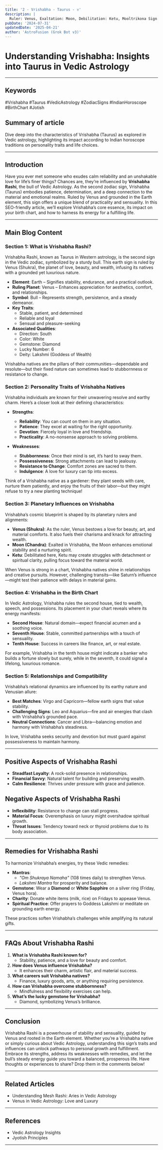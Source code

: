 ```yaml
---
title: '2 - Vrishabha - Taurus - ♉️'
description: |
  Ruler: Venus, Exaltation: Moon, Debilitation: Ketu, Mooltrikona Sign: Venus, Direction: South, Color: White, Gemstone: Diamond, Lucky Number: 6, Deity: Lakshmi, Guna: Tamas, Tattva: Earth, Friends: Virgo and Capricorn, Enemies: Leo and Aquarius, Neutral: Cancer and Libra, Temperament: Stable, patient, determined, Strengths: Reliability, practicality, devotion, Weaknesses: Stubbornness, possessiveness, resistance to change, Body Parts: Throat and neck, Diseases: Throat infections, thyroid issues
pubDate: '2024-07-31'
updatedDate: '2025-04-21'
author: 'AstroFusion (Grok Bot v3)'
---
```


# Understanding Vrishabha: Insights into Taurus in Vedic Astrology

---

## Keywords 
#Vrishabha #Taurus #VedicAstrology #ZodiacSigns #IndianHoroscope #BirthChart #Jotish

## Summary of article
Dive deep into the characteristics of Vrishabha (Taurus) as explored in Vedic astrology, highlighting its impact according to Indian horoscope traditions on personality traits and life choices.

---

## Introduction

Have you ever met someone who exudes calm reliability and an unshakable love for life’s finer things? Chances are, they’re influenced by **Vrishabha Rashi**, the bull of Vedic Astrology. As the second zodiac sign, Vrishabha (Taurus) embodies patience, determination, and a deep connection to the material and emotional realms. Ruled by Venus and grounded in the Earth element, this sign offers a unique blend of practicality and sensuality. In this SEO-friendly article, we’ll explore Vrishabha’s core essence, its impact on your birth chart, and how to harness its energy for a fulfilling life.

---

## Main Blog Content

### Section 1: What is Vrishabha Rashi?

Vrishabha Rashi, known as Taurus in Western astrology, is the second sign in the Vedic zodiac, symbolized by a sturdy bull. This earth sign is ruled by Venus (Shukra), the planet of love, beauty, and wealth, infusing its natives with a grounded yet luxurious nature.

- **Element**: Earth – Signifies stability, endurance, and a practical outlook.
- **Ruling Planet**: Venus – Enhances appreciation for aesthetics, comfort, and relationships.
- **Symbol**: Bull – Represents strength, persistence, and a steady demeanor.
- **Key Traits**:
  - Stable, patient, and determined
  - Reliable and loyal
  - Sensual and pleasure-seeking
- **Associated Qualities**:
  - Direction: South
  - Color: White
  - Gemstone: Diamond
  - Lucky Number: 6
  - Deity: Lakshmi (Goddess of Wealth)

Vrishabha natives are the pillars of their communities—dependable and resolute—but their fixed nature can sometimes lead to stubbornness or resistance to change.

### Section 2: Personality Traits of Vrishabha Natives

Vrishabha individuals are known for their unwavering resolve and earthy charm. Here’s a closer look at their defining characteristics:

- **Strengths**:

  - **Reliability**: You can count on them in any situation.
  - **Patience**: They excel at waiting for the right opportunity.
  - **Devotion**: Fiercely loyal in love and friendship.
  - **Practicality**: A no-nonsense approach to solving problems.

- **Weaknesses**:

  - **Stubbornness**: Once their mind is set, it’s hard to sway them.
  - **Possessiveness**: Strong attachments can lead to jealousy.
  - **Resistance to Change**: Comfort zones are sacred to them.
  - **Indulgence**: A love for luxury can tip into excess.

Think of a Vrishabha native as a gardener: they plant seeds with care, nurture them patiently, and enjoy the fruits of their labor—but they might refuse to try a new planting technique!

### Section 3: Planetary Influences on Vrishabha

Vrishabha’s cosmic blueprint is shaped by its planetary rulers and alignments:

- **Venus (Shukra)**: As the ruler, Venus bestows a love for beauty, art, and material comforts. It also fuels their charisma and knack for attracting wealth.
- **Moon (Chandra)**: Exalted in Vrishabha, the Moon enhances emotional stability and a nurturing spirit.
- **Ketu**: Debilitated here, Ketu may create struggles with detachment or spiritual clarity, pulling focus toward the material world.

When Venus is strong in a chart, Vrishabha natives shine in relationships and creative pursuits. However, challenging transits—like Saturn’s influence—might test their patience with delays in material gains.

### Section 4: Vrishabha in the Birth Chart

In Vedic Astrology, Vrishabha rules the second house, tied to wealth, speech, and possessions. Its placement in your chart reveals where its energy manifests:

- **Second House**: Natural domain—expect financial acumen and a soothing voice.
- **Seventh House**: Stable, committed partnerships with a touch of sensuality.
- **Tenth House**: Success in careers like finance, art, or real estate.

For example, Vrishabha in the tenth house might indicate a banker who builds a fortune slowly but surely, while in the seventh, it could signal a lifelong, luxurious romance.

### Section 5: Relationships and Compatibility

Vrishabha’s relational dynamics are influenced by its earthy nature and Venusian allure:

- **Best Matches**: Virgo and Capricorn—fellow earth signs that value stability.
- **Challenging Signs**: Leo and Aquarius—fire and air energies that clash with Vrishabha’s grounded pace.
- **Neutral Connections**: Cancer and Libra—balancing emotion and harmony with Vrishabha’s steadiness.

In love, Vrishabha seeks security and devotion but must guard against possessiveness to maintain harmony.

---

## Positive Aspects of Vrishabha Rashi

- **Steadfast Loyalty**: A rock-solid presence in relationships.
- **Financial Savvy**: Natural talent for building and preserving wealth.
- **Calm Resilience**: Thrives under pressure with grace and patience.

## Negative Aspects of Vrishabha Rashi

- **Inflexibility**: Resistance to change can stall progress.
- **Material Focus**: Overemphasis on luxury might overshadow spiritual growth.
- **Throat Issues**: Tendency toward neck or thyroid problems due to its body association.

---

## Remedies for Vrishabha Rashi

To harmonize Vrishabha’s energies, try these Vedic remedies:

- **Mantras**:
  - *"Om Shukraya Namaha"* (108 times daily) to strengthen Venus.
  - *Lakshmi Mantra* for prosperity and balance.
- **Gemstone**: Wear a **Diamond** or **White Sapphire** on a silver ring (Friday, Venus hora).
- **Charity**: Donate white items (milk, rice) on Fridays to appease Venus.
- **Spiritual Practice**: Offer prayers to Goddess Lakshmi or meditate on grounding earth energy.

These practices soften Vrishabha’s challenges while amplifying its natural gifts.

---

## FAQs About Vrishabha Rashi

1. **What is Vrishabha Rashi known for?**
   - Stability, patience, and a love for beauty and comfort.
2. **How does Venus influence Vrishabha?**
   - It enhances their charm, artistic flair, and material success.
3. **What careers suit Vrishabha natives?**
   - Finance, luxury goods, arts, or anything requiring persistence.
4. **How can Vrishabha overcome stubbornness?**
   - Mindfulness and flexibility exercises can help.
5. **What’s the lucky gemstone for Vrishabha?**
   - Diamond, symbolizing Venus’s brilliance.

---

## Conclusion

Vrishabha Rashi is a powerhouse of stability and sensuality, guided by Venus and rooted in the Earth element. Whether you’re a Vrishabha native or simply curious about Vedic Astrology, understanding this sign’s traits and influences can unlock pathways to personal growth and fulfillment. Embrace its strengths, address its weaknesses with remedies, and let the bull’s steady energy guide you toward a balanced, prosperous life. Have thoughts or experiences to share? Drop them in the comments below!

---

## Related Articles

- Understanding Mesh Rashi: Aries in Vedic Astrology
- Venus in Vedic Astrology: Love and Luxury

---

## References

- Vedic Astrology Insights
- Jyotish Principles

---